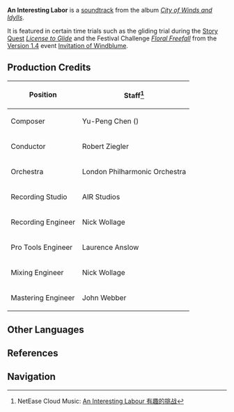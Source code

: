 {{Soundtrack Infobox
|title          =
|image          = City of Winds and Idylls.png
|album          = City of Winds and Idylls
|disc           = 1
|number         = 16
|featured       =
|featured2      =
|featured3      =
|featured_disc  =
|featured_disc2 =
|featured_disc3 =
|youtube_id     = AALrH26HAmw
|youtube_time   = 1353
|spotify_id     = 3gfwkNVrHkl5uyoApB7lmx
|played_in      = Gliding Challenge; Dialogue
|during         = Time-limited challenges
|domain         =
|previous       = Welp, Didn't Expect That
|next           = Make Haste, Partner
}}
'''An Interesting Labor''' is a [[soundtrack]] from the album ''[[City of Winds and Idylls]]''.

It is featured in certain time trials such as the gliding trial during the [[Story Quest]] ''[[License to Glide]]'' and the Festival Challenge ''[[Invitation of Windblume/Festive Challenges#Floral Freefall|Floral Freefall]]'' from the [[Version 1.4]] event [[Invitation of Windblume]].

==Production Credits==
{| class="wikitable" style="text-align:left; height:0.5em"
! Position
! Staff<ref>NetEase Cloud Music: [https://music.163.com/#/song?id=1481390532 An Interesting Labour 有趣的挑战]</ref>
|-
! Composer
| Yu-Peng Chen ({{Lang|zh=陈致逸|mini=1}})
|-
! Conductor
| Robert Ziegler
|-
! Orchestra
| London Philharmonic Orchestra
|-
! Recording Studio
| AIR Studios
|-
! Recording Engineer
| Nick Wollage
|-
! Pro Tools Engineer
| Laurence Anslow
|-
! Mixing Engineer
| Nick Wollage
|-
! Mastering Engineer
| John Webber
|}

==Other Languages==
{{Other Languages|default_hidden = 1
|en      = An Interesting Labor
|zhs     = 有趣的挑战
|zhs_rm  = Yǒuqù de Tiǎozhàn
|zht     = 有趣的挑戰
|zht_rm  = Yǒuqù de Tiǎozhàn
|ja      = 愉快な挑戦
|ja_rm   = Yukai-na Chousen
}}

==References==
{{Reflist}}

==Navigation==
{{Soundtrack Navbox|City of Winds and Idylls}}